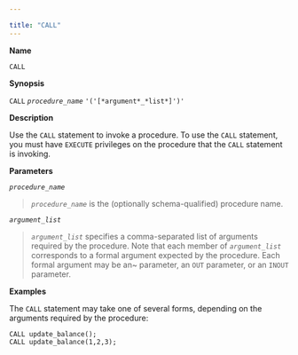 ---

title: "CALL"
---

<div id="call" class="registered_link"></div>

**Name**

`CALL`

**Synopsis**

`CALL` *`procedure_name`* `'('[*argument*_*list*]')'`

**Description**

Use the `CALL` statement to invoke a procedure. To use the `CALL` statement, you must have `EXECUTE` privileges on the procedure that the `CALL` statement is invoking.

**Parameters**

*`procedure_name`*

> *`procedure_name`* is the (optionally schema-qualified) procedure name.

*`argument_list`*

> *`argument_list`* specifies a comma-separated list of arguments required by the procedure. Note that each member of *`argument_list`* corresponds to a formal argument expected by the procedure. Each formal argument may be an~ parameter, an `OUT` parameter, or an `INOUT` parameter.

**Examples**

The `CALL` statement may take one of several forms, depending on the arguments required by the procedure:

```
CALL update_balance();
CALL update_balance(1,2,3);
```

